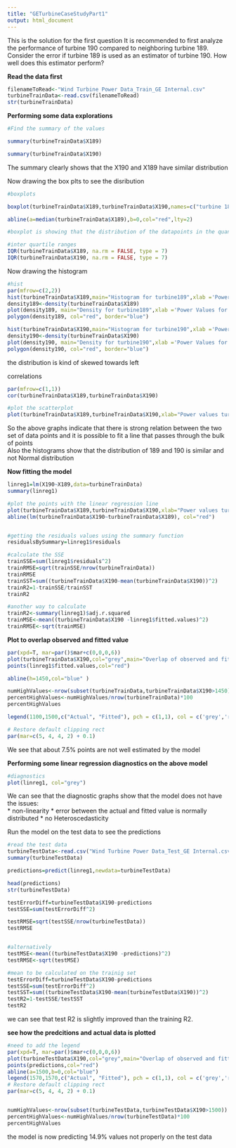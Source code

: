 ```yaml
---
title: "GETurbineCaseStudyPart1"
output: html_document
---
```


This is the solution for the first question
It is recommended to first analyze the performance of turbine 190 compared to neighboring turbine 189.  Consider the error if turbine 189 is used as an estimator of turbine 190.  How well does this estimator perform?




__Read the data first__

```r

filenameToRead<-"Wind Turbine Power Data_Train_GE Internal.csv"
turbineTrainData<-read.csv(filenameToRead)
str(turbineTrainData)

```


__Performing some data explorations__

```r
#Find the summary of the values

summary(turbineTrainData$X189)

summary(turbineTrainData$X190)

```
The summary clearly shows that the X190 and X189 have similar distribution

Now drawing the box plts to see the disribution

```r
#boxplots

boxplot(turbineTrainData$X189,turbineTrainData$X190,names=c("turbine 189","turbine 190"),main="Box Plots comparing turbine 189 & 190")

abline(a=median(turbineTrainData$X189),b=0,col="red",lty=2)

#boxplot is showing that the distribution of the datapoints in the quantiles is similar. The median is almost the same which indicates that X189 can be a good distribution for making predictions for X190

#inter quartile ranges
IQR(turbineTrainData$X189, na.rm = FALSE, type = 7)
IQR(turbineTrainData$X190, na.rm = FALSE, type = 7)
```

Now drawing the histogram
```r
#hist
par(mfrow=c(2,2))
hist(turbineTrainData$X189,main="Histogram for turbine189",xlab ='Power Values for 189')
density189<-density(turbineTrainData$X189)
plot(density189, main="Density for turbine189",xlab ='Power Values for 189')
polygon(density189, col="red", border="blue")

hist(turbineTrainData$X190,main="Histogram for turbine190",xlab ='Power Values for 190')
density190<-density(turbineTrainData$X190)
plot(density190, main="Density for turbine190",xlab ='Power Values for 190')
polygon(density190, col="red", border="blue")

```

the distribution is kind of skewed towards left 

correlations
```r

par(mfrow=c(1,1))
cor(turbineTrainData$X189,turbineTrainData$X190)

#plot the scatterplot
plot(turbineTrainData$X189,turbineTrainData$X190,xlab="Power values turbine 189", ylab="Power values turbine 190", main="Scatter Plot between turbine 190 and turbine 189")

```

So the above graphs indicate that there is strong relation between the two set of data points and it is possible to fit a line that passes through the bulk of points  
Also the histograms show that the distribution of 189 and 190 is similar and not Normal distribution


__Now fitting the model__
```r
linreg1=lm(X190~X189,data=turbineTrainData)
summary(linreg1)

#plot the points with the linear regression line
plot(turbineTrainData$X189,turbineTrainData$X190,xlab="Power values turbine 189", ylab="Power values turbine 190", main="Scatter Plot between turbine 190 & 189 with regression line",col="grey")
abline(lm(turbineTrainData$X190~turbineTrainData$X189), col="red")


#getting the residuals values using the summary function
residualsBySummary=linreg1$residuals

#calculate the SSE
trainSSE=sum(linreg1$residuals^2)
trainRMSE=sqrt(trainSSE/nrow(turbineTrainData))
trainRMSE
trainSST=sum((turbineTrainData$X190-mean(turbineTrainData$X190))^2)
trainR2=1-trainSSE/trainSST
trainR2

#another way to calculate
trainR2<-summary(linreg1)$adj.r.squared
trainMSE<-mean((turbineTrainData$X190 -linreg1$fitted.values)^2)
trainRMSE<-sqrt(trainMSE)
```

__Plot to overlap observed and fitted value__
```r
par(xpd=T, mar=par()$mar+c(0,0,0,6))
plot(turbineTrainData$X190,col="grey",main="Overlap of observed and fitted values on train data")
points(linreg1$fitted.values,col="red")

abline(h=1450,col="blue" )

numHighValues<-nrow(subset(turbineTrainData,turbineTrainData$X190>1450))
percentHighValues<-numHighValues/nrow(turbineTrainData)*100
percentHighValues

legend(1100,1500,c("Actual", "Fitted"), pch = c(1,1), col = c('grey','red'))

# Restore default clipping rect
par(mar=c(5, 4, 4, 2) + 0.1)

```

We see that about 7.5% points are not well estimated by the model


__Performing some linear regression diagnostics on the above model__
```r
#diagnostics
plot(linreg1, col="grey")
```

We can see that the diagnostic graphs show that the model does not have the issues:  
* non-linearity
* error between the actual and fitted value is normally distributed
* no Heteroscedasticity

Run the model on the test data to see the predictions
```r
#read the test data
turbineTestData<-read.csv("Wind Turbine Power Data_Test_GE Internal.csv")
summary(turbineTestData)

predictions=predict(linreg1,newdata=turbineTestData)

head(predictions)
str(turbineTestData)

testErrorDiff=turbineTestData$X190-predictions
testSSE=sum(testErrorDiff^2)

testRMSE=sqrt(testSSE/nrow(turbineTestData))
testRMSE


#alternatively
testMSE<-mean((turbineTestData$X190 -predictions)^2)
testRMSE<-sqrt(testMSE)

#mean to be calculated on the trainig set
testErrorDiff=turbineTestData$X190-predictions
testSSE=sum(testErrorDiff^2)
testSST=sum((turbineTestData$X190-mean(turbineTestData$X190))^2)
testR2=1-testSSE/testSST
testR2

```
we can see that test R2 is slightly improved than the training R2. 

__see how the predcitions and actual data is plotted__
```r

#need to add the legend
par(xpd=T, mar=par()$mar+c(0,0,0,6))
plot(turbineTestData$X190,col="grey",main="Overlap of observed and fitted values on test data")
points(predictions,col="red")
abline(a=1500,b=0,col="blue")
legend(1570,1570,c("Actual", "Fitted"), pch = c(1,1), col = c('grey','red'))
# Restore default clipping rect
par(mar=c(5, 4, 4, 2) + 0.1)


numHighValues<-nrow(subset(turbineTestData,turbineTestData$X190>1500))
percentHighValues<-numHighValues/nrow(turbineTestData)*100
percentHighValues

```

the model is now predicting 14.9% values not properly on the test data
